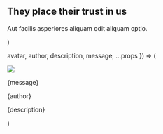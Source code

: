   <Section py="8|12|16|24" {...props}>
    <Container>
      <H2 m="0" textAlign="center">
        They place their trust in us
      </H2>
      <P fontSize="xl|2xl" mt="2" textAlign="center">
        Aut facilis asperiores aliquam odit aliquam optio.
      </P>
      <Grid col="1|3" gap="16|6|8" mt="8">
        <Testimonial
          avatar="placeholder.jpg"
          author="Luca Henderson"
          description="New York"
          message="Donec rutrum congue leo eget malesuada. Vestibulum ac diam sit amet quam vehicula."
        />
        <Testimonial
          avatar="placeholder.jpg"
          author="Jeffrey Boyer"
          description="San Francisco"
          message="Elementum sed sit amet dui. Curabitur non nulla sit amet nisl tempus convallis."
        />
        <Testimonial
          avatar="placeholder.jpg"
          author="Lilliana Ford"
          description="Los Angeles"
          message="Praesent sapien massa, convallis a pellentesque nec, egestas non nisi lectus."
        />
      </Grid>
    </Container>
  </Section>
)

  avatar,
  author,
  description,
  message,
  ...props
}) => (
  <Div
    borderWidth="1px"
    rounded="lg"
    p="6"
    fontStyle="italic"
    textAlign="center"
    bg="background"
    {...props}
  >
    <Image src={avatar} size="30" rounded="full" overflow="hidden" mx="auto" />
    <P>{message}</P>
    <P mb="0" fontSize="xl" fontWeight="semibold">
      {author}
    </P>
    <P m="0" fontSize="md">
      {description}
    </P>
  </Div>
)
